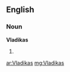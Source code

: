 ==English==

===Noun===
'''Vladikas'''

# {{plural of|[[Vladika]]}}

[[ar:Vladikas]]
[[mg:Vladikas]]